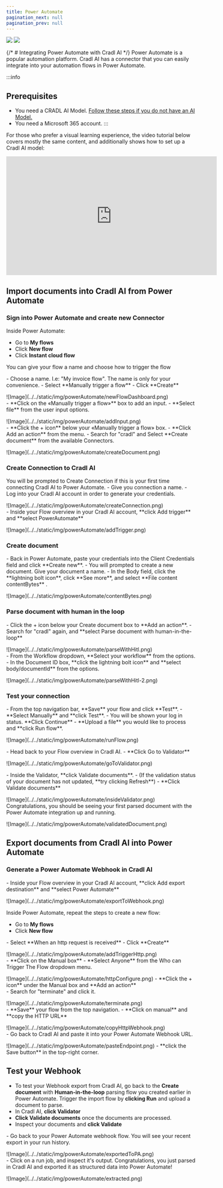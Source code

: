```yaml
---
title: Power Automate
pagination_next: null
pagination_prev: null
---
```


<div style={{ display: "flex", height: "70px", width: "100%" }}>
  <img
    className="page-powerAutomate-cradlLogo"
    src="/img/logo/powerAutomate.svg"
  />
  <img
    className="page-powerAutomate-cradlLogo"
    src="/img/logo/cradl-docs-black.svg"
  />
</div>

{/* # Integrating Power Automate with Cradl AI */}
Power Automate is a popular automation platform. Cradl AI has a connector that you can easily integrate into your automation flows in Power Automate.

:::info

## Prerequisites

- You need a CRADL AI Model. [Follow these steps if you do not have an AI Model.](/aiStudio/new-model)
- You need a Microsoft 365 account.
  :::

For those who prefer a visual learning experience, the video tutorial below covers mostly the same content, and additionally shows how to set up a Cradl AI model:

<iframe
  width="560"
  height="315"
  src="https://www.youtube.com/embed/hrgoQDufhSQ?si=hs-FOOryK41t_wFq"
  title="YouTube video player"
  frameborder="0"
  allow="accelerometer; autoplay; clipboard-write; encrypted-media; gyroscope; picture-in-picture; web-share"
  referrerpolicy="strict-origin-when-cross-origin"
  allowfullscreen
></iframe>

<div class="utils-spacerBottom-md"></div>

## Import documents into Cradl AI from Power Automate

### Sign into Power Automate and create new Connector

Inside Power Automate:

- Go to **My flows**
- Click **New flow**
- Click **Instant cloud flow**

You can give your flow a name and choose how to trigger the flow

  <div class="image-backdrop">
- Choose a name. I.e: "My invoice flow". The name is only for your convenience.
- Select **Manually trigger a flow**
- Click **Create**
  <p class="image-backdrop-caption text-sm"></p>
  ![Image](../../static/img/powerAutomate/newFlowDashboard.png)

</div>

<div class="image-backdrop">
- **Click on the «Manually trigger a flow»** box to add an input. 
- **Select file** from the user input options.
  <p class="image-backdrop-caption text-sm"></p>
  ![Image](../../static/img/powerAutomate/addInput.png)

</div>

<div class="image-backdrop">
  - **Click the + icon** below your «Manually trigger a flow» box. - **Click Add
  an action** from the menu. - Search for "cradl" and Select **Create document**
  from the available Connectors.
  <p class="image-backdrop-caption text-sm"></p>
  ![Image](../../static/img/powerAutomate/createDocument.png)
</div>

### Create Connection to Cradl AI

<div class="image-backdrop">
  You will be prompted to Create Connection if this is your first time
  connecting Cradl AI to Power Automate. - Give you connection a name. - Log
  into your Cradl AI account in order to generate your credentials.
  <p class="image-backdrop-caption text-sm"></p>
  ![Image](../../static/img/powerAutomate/createConnection.png)
</div>

<div class="image-backdrop">
  - Inside your Flow overview in your Cradl AI account, **click Add trigger**
  and **select PowerAutomate**
  <p class="image-backdrop-caption text-sm"></p>
  ![Image](../../static/img/powerAutomate/addTrigger.png)
</div>

### Create document

<div class="image-backdrop">
  - Back in Power Automate, paste your credentials into the Client Credentials
  field and click **Create new**. - You will prompted to create a new document.
  Give your document a name. - In the Body field, click the **lightning bolt
  icon**, click **See more**, and select **File content contentBytes** .
  <p class="image-backdrop-caption text-sm"></p>
  ![Image](../../static/img/powerAutomate/contentBytes.png)
</div>

### Parse document with human in the loop

<div class="image-backdrop">
  - Click the + icon below your Create document box to **Add an action**. -
  Search for "cradl" again, and **select Parse document with human-in-the-loop**
  <p class="image-backdrop-caption text-sm"></p>
  ![Image](../../static/img/powerAutomate/parseWithHitl.png)
</div>

<div class="image-backdrop">
  - From the Workflow dropdown, **Select your workflow** from the options. - In
  the Document ID box, **click the lightning bolt icon** and **select
  body/documentId** from the options.
  <p class="image-backdrop-caption text-sm"></p>
  ![Image](../../static/img/powerAutomate/parseWithHitl-2.png)
</div>

### Test your connection

<div class="image-backdrop">
  - From the top navigation bar, **Save** your flow and click **Test**. 
  - **Select Manually** and **click Test**. 
  - You will be shown your log in status. **Click Continue** 
  - **Upload a file** you would like to process and **click Run flow**.
  <p class="image-backdrop-caption text-sm"></p>
![Image](../../static/img/powerAutomate/runFlow.png)

</div>

<div class="image-backdrop">
  <p class="image-backdrop-caption text-sm"></p>- Head back to your Flow overview
  in Cradl AI. - **Click Go to Validator**
  <p class="image-backdrop-caption text-sm"></p>
  ![Image](../../static/img/powerAutomate/goToValidator.png)
</div>

<div class="image-backdrop">
  <p class="image-backdrop-caption text-sm"></p>- Inside the Validator, **click Validate
  documents**. - (If the validation status of your document has not updated, **try
  clicking Refresh**) - **Click Validate documents**
  <p class="image-backdrop-caption text-sm"></p>
  ![Image](../../static/img/powerAutomate/insideValidator.png)
</div>

<div class="image-backdrop">
  Congratulations, you should be seeing your first parsed document with the
  Power Automate integration up and running.
  <p class="image-backdrop-caption text-sm"></p>
  ![Image](../../static/img/powerAutomate/validatedDocument.png)
</div>

## Export documents from Cradl AI into Power Automate

### Generate a Power Automate Webhook in Cradl AI

<div class="image-backdrop">
- Inside your Flow overview in your Cradl AI account, **click Add export destination** and **select Power Automate**

<p class="image-backdrop-caption text-sm"></p>
    ![Image](../../static/img/powerAutomate/exportToWebhook.png)
</div>

Inside Power Automate, repeat the steps to create a new flow:

- Go to **My flows**
- Click **New flow**

<div class="image-backdrop">
  - Select **When an http request is received** - Click **Create**
  <p class="image-backdrop-caption text-sm"></p>
  ![Image](../../static/img/powerAutomate/addTriggerHttp.png)
</div>

<div class="image-backdrop">
  - **Click on the Manual box** - **Select Anyone** from the Who can Trigger The
  Flow dropdown menu.
  <p class="image-backdrop-caption text-sm"></p>
  ![Image](../../static/img/powerAutomate/httpConfigure.png) - **Click the + icon**
  under the Manual box and **Add an action**
</div>

<div class="image-backdrop">
  - Search for "terminate" and click it.
  <p class="image-backdrop-caption text-sm"></p>
  ![Image](../../static/img/powerAutomate/terminate.png)
</div>

<div class="image-backdrop">
  - **Save** your flow from the top navigation. - **Click on manual** and **copy
  the HTTP URL**
  <p class="image-backdrop-caption text-sm"></p>
  ![Image](../../static/img/powerAutomate/copyHttpWebhook.png)
</div>

<div class="image-backdrop">
  - Go back to Cradl AI and paste it into your Power Automate Webhook URL.
  <p class="image-backdrop-caption text-sm"></p>
  ![Image](../../static/img/powerAutomate/pasteEndpoint.png) - **click the Save button**
  in the top-right corner.
</div>

## Test your Webhook

- To test your Webhook export from Cradl AI, go back to the **Create document** with **Human-in-the-loop** parsing flow you created earlier in Power Automate. Trigger the import flow by **clicking Run** and upload a document to parse.
- In Cradl AI, **click Validator**
- **Click Validate documents** once the documents are processed.
- Inspect your documents and **click Validate**

<div class="image-backdrop">
  - Go back to your Power Automate webhook flow. You will see your recent export
  in your run history.
  <p class="image-backdrop-caption text-sm"></p>
  ![Image](../../static/img/powerAutomate/exportedToPA.png)
</div>

<div class="image-backdrop">
  - Click on a run job, and inspect it's output. Congratulations, you just
  parsed in Cradl AI and exported it as structured data into Power Automate!
  <p class="image-backdrop-caption text-sm"></p>
  ![Image](../../static/img/powerAutomate/extracted.png)
</div>
